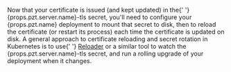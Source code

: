 <p>
  Now that your certificate is issued (and kept updated) in the{' '}
  <inlineCode>{props.pzt.server.name}-tls</inlineCode> secret, you'll need to
  configure your {props.pzt.name} deployment to mount that secret to disk, then
  to reload the certificate (or restart its process) each time the certificate
  is updated on disk. A general approach to certificate reloading and secret
  rotation in Kubernetes is to use{' '}
  <a href="https://github.com/stakater/Reloader">Reloader</a> or a similar tool
  to watch the <inlineCode>{props.pzt.server.name}-tls</inlineCode> secret, and
  run a rolling upgrade of your deployment when it changes.
</p>
